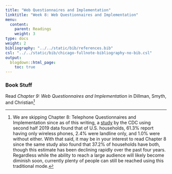 ```yaml
---
title: "Web Questionnaires and Implementation"
linktitle: "Week 8: Web Questionnaires and Implementation"
menu:
  content:
    parent: Readings
    weight: 3
type: docs
weight: 2
bibliography: "../../static/bib/references.bib"
csl: "../../static/bib/chicago-fullnote-bibliography-no-bib.csl"
output:
  blogdown::html_page:
    toc: true
---
```


### Book Stuff
Read *Chapter 9: Web Questionnaires and Implementation* in Dillman, Smyth, and Christian^[We are skipping Chapter 8: Telephone Questionnaires and Implementation since as of this writing, a [study](https://www.cdc.gov/nchs/data/nhis/earlyrelease/wireless202009-508.pdf){target="_blank"} by the CDC using second half 2019 data found that of U.S. households, 61.3% report having only wireless phones, 2.4% were landline only, and 1.0% were without either. With that said, it may be in your interest to read Chapter 8 since the same study also found that 37.2% of households have both, though this estimate has been declining rapidly over the past four years. Regardless while the ability to reach a large audience will likely become diminish soon, currently plenty of people can still be reached using this traditional mode.] 




